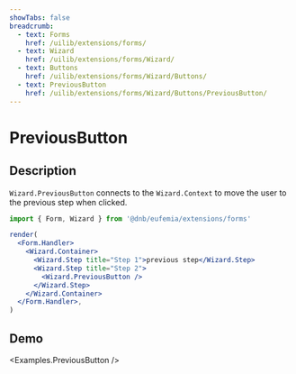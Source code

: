 ```yaml
---
showTabs: false
breadcrumb:
  - text: Forms
    href: /uilib/extensions/forms/
  - text: Wizard
    href: /uilib/extensions/forms/Wizard/
  - text: Buttons
    href: /uilib/extensions/forms/Wizard/Buttons/
  - text: PreviousButton
    href: /uilib/extensions/forms/Wizard/Buttons/PreviousButton/
---
```



# PreviousButton

## Description

`Wizard.PreviousButton` connects to the `Wizard.Context` to move the user to the previous step when clicked.

```jsx
import { Form, Wizard } from '@dnb/eufemia/extensions/forms'

render(
  <Form.Handler>
    <Wizard.Container>
      <Wizard.Step title="Step 1">previous step</Wizard.Step>
      <Wizard.Step title="Step 2">
        <Wizard.PreviousButton />
      </Wizard.Step>
    </Wizard.Container>
  </Form.Handler>,
)
```

## Demo

<Examples.PreviousButton />
